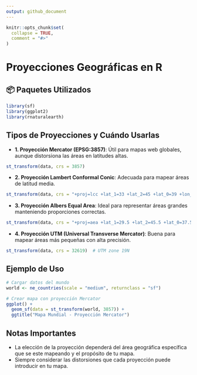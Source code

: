 ```yaml
---
output: github_document
---
```


<!-- README.md is generated from README.Rmd. Please edit that file -->

```r
knitr::opts_chunk$set(
  collapse = TRUE,
  comment = "#>"
)
```

# Proyecciones Geográficas en R

<!-- badges: start -->
<!-- badges: end -->


## 📦 Paquetes Utilizados

```r
library(sf)
library(ggplot2)
library(rnaturalearth)
```

## Tipos de Proyecciones y Cuándo Usarlas

- **1. Proyección Mercator (EPSG:3857)**: Útil para mapas web globales, aunque distorsiona las áreas en latitudes altas.

```r
st_transform(data, crs = 3857)
```

- **2. Proyección Lambert Conformal Conic**: Adecuada para mapear áreas de latitud media.

```r
st_transform(data, crs = "+proj=lcc +lat_1=33 +lat_2=45 +lat_0=39 +lon_0=-96")
```

- **3. Proyección Albers Equal Area**: Ideal para representar áreas grandes manteniendo proporciones correctas.

```r
st_transform(data, crs = "+proj=aea +lat_1=29.5 +lat_2=45.5 +lat_0=37.5 +lon_0=-96")
```

- **4. Proyección UTM (Universal Transverse Mercator)**: Buena para mapear áreas más pequeñas con alta precisión.

```r
st_transform(data, crs = 32619)  # UTM zone 19N
```

## Ejemplo de Uso

```r
# Cargar datos del mundo
world <- ne_countries(scale = "medium", returnclass = "sf")

# Crear mapa con proyección Mercator
ggplot() +
  geom_sf(data = st_transform(world, 3857)) +
  ggtitle("Mapa Mundial - Proyección Mercator")
```

## Notas Importantes

- La elección de la proyección dependerá del área geográfica específica que se este mapeando y el propósito de tu mapa.
- Siempre considerar las distorsiones que cada proyección puede introducir en tu mapa.  